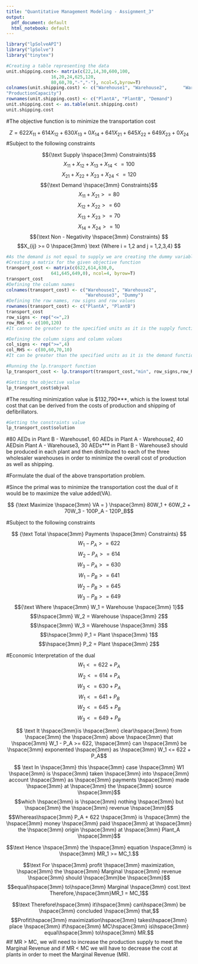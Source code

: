 ```yaml
---
title: "Quantitative Management Modeling - Assignment_3"
output:
  pdf_document: default
  html_notebook: default
---
```




```r
library("lpSolveAPI")
library("lpSolve")
library("tinytex")

#Creating a table representing the data
unit.shipping.cost<- matrix(c(22,14,30,600,100,
                 16,20,24,625,120,
                 80,60,70,"-","-"), ncol=5,byrow=T)
colnames(unit.shipping.cost) <- c("Warehouse1", "Warehouse2",      "Warehouse3", "ProductionCost", 
"ProductionCapacity")
rownames(unit.shipping.cost) <- c("PlantA", "PlantB", "Demand")
unit.shipping.cost <- as.table(unit.shipping.cost)
unit.shipping.cost


```

#The objective function is to minimize the transportation cost

$$ Z = 622X_{11} + 614X_{12} + 630X_{13} + 0X_{14} + 641X_{21} + 645X_{22} + 649X_{23} + 0X_{24}$$
#Subject to the following constraints

$${\text Supply \hspace{3mm} Constraints}$$
$$X_{11} + X_{12} + X_{13} + X_{14} <= 100$$
$$X_{21} + X_{22} + X_{23} + X_{24} <= 120$$
$${\text Demand \hspace{3mm} Constraints}$$
$$X_{11} + X_{21}>= 80$$
$$X_{12} + X_{22}>= 60$$
$$X_{13} + X_{23}>= 70$$
$$X_{14} + X_{24}>= 10$$
$${\text  Non - Negativity \hspace{3mm} Constraints} $$
$$X_{ij} >= 0 \hspace{3mm} \text {Where i = 1,2 and j = 1,2,3,4} $$
```r
#As the demand is not equal to supply we are creating the dummy variables .
#Creating a matrix for the given objective function
transport_cost <- matrix(c(622,614,630,0,
                 641,645,649,0), ncol=4, byrow=T)
transport_cost
#Defining the column names
colnames(transport_cost) <- c("Warehouse1", "Warehouse2",
                              "Warehouse3", "Dummy")
#Defining the row names, row signs and row values 
rownames(transport_cost) <- c("PlantA", "PlantB")
transport_cost
row_signs <- rep("<=",2)
row_RHS <- c(100,120)
#It cannot be greater to the specified units as it is the supply function.

#Defining the column signs and column values
col_signs <- rep(">=",4)
col_RHS <- c(80,60,70,10)
#It can be greater than the specified units as it is the demand function.
```

```r
#Running the lp.transport function 
lp_transport_cost <- lp.transport(transport_cost,"min", row_signs,row_RHS,col_signs,col_RHS)
```

```r
#Getting the objective value
lp_transport_cost$objval
```

#The resulting minimization value is $132,790***, which is the lowest total cost that can be derived from the costs of production and shipping of defibrillators.

```r
#Getting the constraints value
lp_transport_cost$solution
```

#80 AEDs in Plant B - Warehouse1, 60 AEDs in Plant A - Warehouse2, 40 AEDsin Plant A - Warehouse3, 30 AEDs*** in Plant B - Warehouse3 should be produced in each plant and then distributed to each of the three wholesaler warehouses in order to minimize the overall cost of production as well as shipping.

#Formulate the dual of the above transportation problem.

#Since the primal was to minimize the transportation cost the dual of it would be to maximize the value added(VA).

$$ {\text Maximize \hspace{3mm} VA = } \hspace{3mm} 80W_1 + 60W_2 + 70W_3 - 100P_A - 120P_B$$

#Subject to the following constraints

$$ {\text Total \hspace{3mm} Payments \hspace{3mm} Constraints} $$
$$ W_1 - P_A >= 622 $$
$$ W_2 - P_A >= 614$$
$$ W_3 - P_A >= 630$$
$$ W_1 - P_B >= 641$$
$$ W_2 - P_B >= 645$$
$$ W_3 - P_B >= 649$$
$${\text Where \hspace{3mm} W_1 = Warehouse \hspace{3mm} 1}$$
$$\hspace{3mm} W_2 = Warehouse \hspace{3mm} 2$$
$$\hspace{3mm} W_3 = Warehouse \hspace{3mm} 3$$
$$\hspace{3mm} P_1 = Plant \hspace{3mm} 1$$
$$\hspace{3mm} P_2 = Plant \hspace{3mm} 2$$

#Economic Interpretation of the dual
$$W_1 <= 622 + P_A $$
$$W_2 <= 614 + P_A $$
$$W_3 <= 630 + P_A $$
$$W_1 <= 641 + P_B$$
$$W_2 <= 645 + P_B$$
$$W_3 <= 649 + P_B$$

$$ \text It \hspace{3mm}is \hspace{3mm} clear\hspace{3mm} from \hspace{3mm} the \hspace{3mm} above \hspace{3mm} that \hspace{3mm} W_1 - P_A >= 622, \hspace{3mm} can \hspace{3mm} be \hspace{3mm} exponented \hspace{3mm} as \hspace{3mm} W_1 <= 622 + P_A$$


$$ \text In \hspace{3mm} this \hspace{3mm} case \hspace{3mm} W1 \hspace{3mm} is \hspace{3mm} taken \hspace{3mm} into \hspace{3mm} account \hspace{3mm} as \hspace{3mm} payments \hspace{3mm} made \hspace{3mm} at \hspace{3mm} the \hspace{3mm} source \hspace{3mm}$$
$$which \hspace{3mm} is \hspace{3mm} nothing \hspace{3mm} but \hspace{3mm} the \hspace{3mm} revenue \hspace{3mm}$$
$$Whereas\hspace{3mm} P_A + 622 \hspace{3mm} is \hspace{3mm} the \hspace{3mm} money \hspace{3mm} paid \hspace{3mm} at \hspace{3mm} the \hspace{3mm} origin \hspace{3mm} at \hspace{3mm} Plant_A \hspace{3mm}$$ 

$$\text Hence \hspace{3mm} the \hspace{3mm} equation \hspace{3mm} is \hspace{3mm} MR_1 >= MC_1.$$

$$\text For \hspace{3mm} profit \hspace{3mm} maximization, \hspace{3mm} the \hspace{3mm} Marginal \hspace{3mm} revenue \hspace{3mm} should \hspace{3mm}be \hspace{3mm}$$
$$equal\hspace{3mm} to\hspace{3mm} Marginal \hspace{3mm} cost.\text Therefore,\hspace{3mm}MR_1 = MC_1$$

$$\text Therefore\hspace{3mm} it\hspace{3mm} can\hspace{3mm} be \hspace{3mm} concluded \hspace{3mm} that,$$
$$Profit\hspace{3mm} maximization\hspace{3mm} takes\hspace{3mm} place \hspace{3mm} if\hspace{3mm} MC\hspace{3mm} is\hspace{3mm} equal\hspace{3mm} to\hspace{3mm} MR.$$
#If MR > MC, we will need to increase the production supply to meet the Marginal Revenue and if MR < MC we will have to decrease the cost at plants in order to meet the Marginal Revenue (MR).

